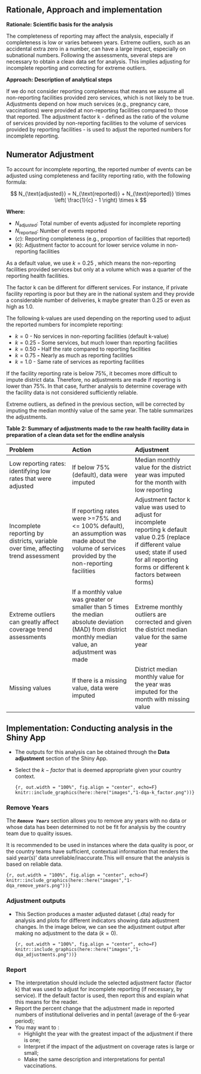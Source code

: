 ## 

## Rationale, Approach and implementation {#sec-dqa-adjust-science}

**Rationale: Scientific basis for the analysis**

The completeness of reporting may affect the analysis, especially if completeness is low or varies between years. Extreme outliers, such as an accidental extra zero in a number, can have a large impact, especially on subnational numbers. Following the assessments, several steps are necessary to obtain a clean data set for analysis. This implies adjusting for incomplete reporting and correcting for extreme outliers.

**Approach: Description of analytical steps**

If we do not consider reporting completeness that means we assume all non-reporting facilities provided zero services, which is not likely to be true. Adjustments depend on how much services (e.g., pregnancy care, vaccinations) were provided at non-reporting facilities compared to those that reported. The adjustment factor k - defined as the ratio of the volume of services provided by non-reporting facilities to the volume of services provided by reporting facilities - is used to adjust the reported numbers for incomplete reporting.

## Numerator Adjustment {#sec-numerator-adjustment}

To account for incomplete reporting, the reported number of events can be adjusted using completeness and facility reporting ratio, with the following formula:

$$ N_{\text{adjusted}} = N_{\text{reported}} + N_{\text{reported}} \times \left( \frac{1}{c} - 1 \right) \times k $$

**Where:**

-   $N_{\text{adjusted}}$: Total number of events adjusted for incomplete reporting
-   $N_{\text{reported}}$: Number of events reported
-   $( c )$: Reporting completeness (e.g., proportion of facilities that reported)
-   $( k )$: Adjustment factor to account for lower service volume in non-reporting facilities

As a default value, we use $k=0.25$ , which means the non-reporting facilities provided services but only at a volume which was a quarter of the reporting health facilities.

The factor k can be different for different services. For instance, if private facility reporting is poor but they are in the national system and they provide a considerable number of deliveries, k maybe greater than 0.25 or even as high as 1.0.

The following k-values are used depending on the reporting used to adjust the reported numbers for incomplete reporting:

-   $k=0$ - No services in non-reporting facilities (default k-value)
-   $k=0.25$ ***-*** Some services, but much lower than reporting facilities
-   $k=0.50$ ***-*** Half the rate compared to reporting facilities
-   $k=0.75$ ***-*** Nearly as much as reporting facilities
-   $k= 1.0$ - Same rate of services as reporting facilities

If the facility reporting rate is below 75%, it becomes more difficult to impute district data. Therefore, no adjustments are made if reporting is lower than 75%. In that case, further analysis to determine coverage with the facility data is not considered sufficiently reliable.

Extreme outliers, as defined in the previous section, will be corrected by imputing the median monthly value of the same year. The table summarizes the adjustments.

**Table 2: Summary of adjustments made to the raw health facility data in preparation of a clean data set for the endline analysis**

| **Problem** | **Action** | **Adjustment** |
|:---|:---|:---|
| Low reporting rates: identifying low rates that were adjusted | If below 75% (default), data were imputed | Median monthly value for the district year was imputed for the month with low reporting |
| Incomplete reporting by districts, variable over time, affecting trend assessment | If reporting rates were \>=75% and \<= 100% default), an assumption was made about the volume of services provided by the non-reporting facilities | Adjustment factor k value was used to adjust for incomplete reporting k default value 0.25 (replace if different value used; state if used for all reporting forms or different k factors between forms) |
| Extreme outliers can greatly affect coverage trend assessments | If a monthly value was greater or smaller than 5 times the median absolute deviation (MAD) from district monthly median value, an adjustment was made | Extreme monthly outliers are corrected and given the district median value for the same year |
| Missing values | If there is a missing value, data were imputed | District median monthly value for the year was imputed for the month with missing value |

## Implementation: Conducting analysis in the Shiny App {#sec-dqa-adjust-implement}

-   The outputs for this analysis can be obtained through the **Data adjustment** section of the Shiny App.

-   Select the $k-factor$ that is deemed appropriate given your country context.

    ```{r, out.width = "100%", fig.align = "center", echo=F} knitr::include_graphics(here::here("images","1-dqa-k_factor.png"))}
    ```

### Remove Years

The ***`Remove Years`*** section allows you to remove any years with no data or whose data has been determined to not be fit for analysis by the country team due to quality issues.

It is recommended to be used in instances where the data quality is poor, or the country teams have sufficient, contextual information that renders the said year(s)' data unreliable/inaccurate.This will ensure that the analysis is based on reliable data.

```{r, out.width = "100%", fig.align = "center", echo=F} knitr::include_graphics(here::here("images","1-dqa_remove_years.png"))}
```

### Adjustment outputs {#sec-dqa-adjust-outputs}

-   This Section produces a master adjusted dataset (.dta) ready for analysis and plots for different indicators showing data adjustment changes. In the image below, we can see the adjustment output after making no adjustment to the data $(k=0)$.

    ```{r, out.width = "100%", fig.align = "center", echo=F} knitr::include_graphics(here::here("images","1-dqa_adjustments.png"))}
    ```

### **Report** {#sec-dqa-adjust-report}

-   The interpretation should include the selected adjustment factor (factor k) that was used to adjust for incomplete reporting (if necessary, by service). If the default factor is used, then report this and explain what this means for the reader.
-   Report the percent change that the adjustment made in reported numbers of institutional deliveries and in penta1 (average of the 6-year period);
-   You may want to :
    -   Highlight the year with the greatest impact of the adjustment if there is one;
    -   Interpret if the impact of the adjustment on coverage rates is large or small;
    -   Make the same description and interpretations for penta1 vaccinations.
